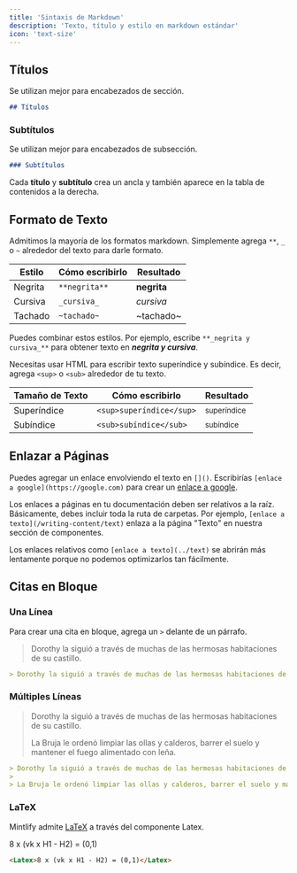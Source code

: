 ```yaml
---
title: 'Sintaxis de Markdown'
description: 'Texto, título y estilo en markdown estándar'
icon: 'text-size'
---
```


## Títulos

Se utilizan mejor para encabezados de sección.

```md
## Títulos
```

### Subtítulos

Se utilizan mejor para encabezados de subsección.

```md
### Subtítulos
```

<Tip>

Cada **título** y **subtítulo** crea un ancla y también aparece en la tabla de contenidos a la derecha.

</Tip>

## Formato de Texto

Admitimos la mayoría de los formatos markdown. Simplemente agrega `**`, `_` o `~` alrededor del texto para darle formato.

| Estilo        | Cómo escribirlo   | Resultado      |
| ------------- | ----------------- | -------------- |
| Negrita       | `**negrita**`     | **negrita**    |
| Cursiva       | `_cursiva_`       | _cursiva_      |
| Tachado       | `~tachado~`       | ~tachado~      |

Puedes combinar estos estilos. Por ejemplo, escribe `**_negrita y cursiva_**` para obtener texto en **_negrita y cursiva_**.

Necesitas usar HTML para escribir texto superíndice y subíndice. Es decir, agrega `<sup>` o `<sub>` alrededor de tu texto.

| Tamaño de Texto | Cómo escribirlo            | Resultado             |
| --------------- | -------------------------- | --------------------- |
| Superíndice     | `<sup>superíndice</sup>`   | <sup>superíndice</sup> |
| Subíndice       | `<sub>subíndice</sub>`     | <sub>subíndice</sub>   |

## Enlazar a Páginas

Puedes agregar un enlace envolviendo el texto en `[]()`. Escribirías `[enlace a google](https://google.com)` para crear un [enlace a google](https://google.com).

Los enlaces a páginas en tu documentación deben ser relativos a la raíz. Básicamente, debes incluir toda la ruta de carpetas. Por ejemplo, `[enlace a texto](/writing-content/text)` enlaza a la página "Texto" en nuestra sección de componentes.

Los enlaces relativos como `[enlace a texto](../text)` se abrirán más lentamente porque no podemos optimizarlos tan fácilmente.

## Citas en Bloque

### Una Línea

Para crear una cita en bloque, agrega un `>` delante de un párrafo.

> Dorothy la siguió a través de muchas de las hermosas habitaciones de su castillo.

```md
> Dorothy la siguió a través de muchas de las hermosas habitaciones de su castillo.
```

### Múltiples Líneas

> Dorothy la siguió a través de muchas de las hermosas habitaciones de su castillo.
>
> La Bruja le ordenó limpiar las ollas y calderos, barrer el suelo y mantener el fuego alimentado con leña.

```md
> Dorothy la siguió a través de muchas de las hermosas habitaciones de su castillo.
>
> La Bruja le ordenó limpiar las ollas y calderos, barrer el suelo y mantener el fuego alimentado con leña.
```

### LaTeX

Mintlify admite [LaTeX](https://www.latex-project.org) a través del componente Latex.

<Latex>8 x (vk x H1 - H2) = (0,1)</Latex>

```md
<Latex>8 x (vk x H1 - H2) = (0,1)</Latex>
```